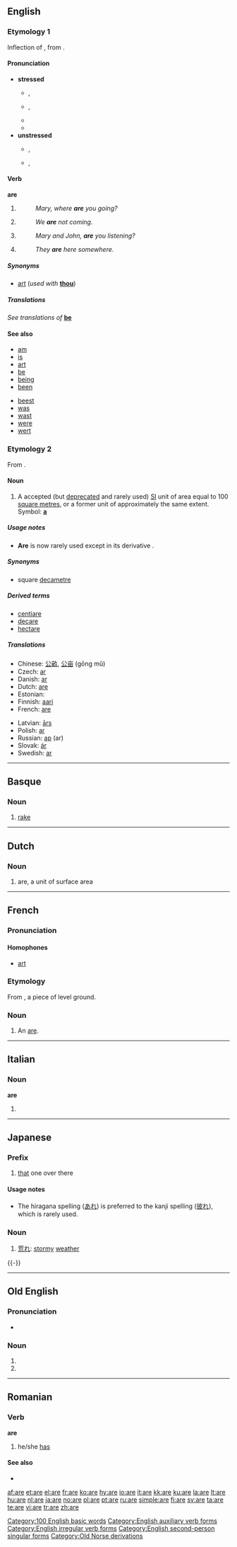 {{see|Åre|-are|-aré}}
{{wikipedia|ARE}}
==English==

{{rank|they|my|were|36|are|their|one|so}}

===Etymology 1===
Inflection of {{OE.}} {{term|am|lang=ang}}, from {{proto|Indo-European|h₁es-|to be, exist}}.

====Pronunciation====
* '''stressed'''
** {{a|UK}} {{IPA|/ɑː(ɹ)/}}, {{SAMPA|/A:(\r)/}}
** {{a|US}} {{IPA|/ɑɹ/}}, {{SAMPA|/Ar\/}}
** {{audio|en-us-are.ogg|Audio (US)}}
** {{rhymes|ɑː(r)}}
* '''unstressed'''
** {{a|UK}} {{IPA|/ə(ɹ)/}}, {{SAMPA|/@(r\)/}}
** {{a|US}} {{IPA|/ɚ/}}, {{SAMPA|/@`/}}
<!--This should probably have a stressed and unstressed pronunciation, but I'm not sure how to handle the audio.  Please contact Dvortygirl for an unstressed sound sample if you are writing pronunciations.-->

====Verb====
'''are'''

# {{form of|second-person singular simple present tense|be}}
#: ''Mary, where '''are''' you going?''
# {{form of|first-person plural simple present tense|be}}
#: ''We '''are''' not coming.''
# {{form of|second-person plural simple present tense|be}}
#: ''Mary and John, '''are''' you listening?''
# {{form of|third-person plural simple present tense|be}}
#: ''They '''are''' here somewhere.''

=====Synonyms=====
* {{sense|second-person singular}} {{qualifier|archaic}} [[art]] (''used with'' '''[[thou]]''')

=====Translations=====
''See translations of'' '''[[be#Translations|be]]'''
<!-- This is a verb form and so translations should not be given; in any case, these do not, in some or all cases, translate the uses of "are" in the example sentences given
{{trans-top|Second-person singular}}
* [[Catalan]]: [[ets]], [[estàs]]
* Chinese: [[是]] (shì)
* Czech: [[jsi]]
* Danish: [[er#Danish|er]]
* Dutch: [[bent]]
* Esperanto: [[estas]]
* Finnish: [[olet]]
* French: [[es#French|es]]
* German: [[bist]]
* Greek: [[είστε]] (íste)
* Hindi: [[हैं]] (haĩ) ''(polite)'', [[हो]] (ho) ''(mid formality)'', [[है]] (he) ''(inf., imp.)''
* Hungarian: [[vagy]]
* [[Interlingua]]: [[es]] ''(all persons and numbers)''
{{trans-mid}}
* Irish: [[tá]]
* Latin: [[es#Latin|es]]
* Latvian: [[esi]]
* Norwegian: [[er#Norwegian|er]]
* [[Novial]]: [[es]]
* Polish: [[jesteś]]
* Portuguese: [[é]], [[és]], [[está]], [[estás]]
* Romanian: [[eşti]]
* Russian: ''(not used)''
* Slovak: [[si#Slovak|si]]
* Slovene: [[si]]
* Spanish: (''informal'') [[eres]], (''formal'') [[es#Spanish|es]]; (''informal'') [[estás]], (''formal'') [[está]]
* Swedish: [[är]]
{{trans-bottom}}

{{trans-top|First-person plural}}
* [[Catalan]]: [[som]], [[estem]]
* Chinese: [[是]] (shì)
* Czech: [[jsme]]
* Danish: [[er#Danish|er]]
* Dutch: [[zijn]]
* Esperanto: [[estas]]
* Finnish: [[olemme]]
* French: [[sommes]]
* German: [[sind]]
* Greek: [[είμαστε]] (ímaste)
* Hindi: [[हैं]] (haĩ) Ref any Hindi grammar :)
* Hungarian: [[vagyunk]]
* [[Interlingua]]: [[es]] ''(all persons and numbers)''
* Irish: [[tá]], [[táimid]]
{{trans-mid}}
* Italian: [[siamo]], [[stiamo]]
* Latin: [[sumus]]
* Latvian: [[esam]]
* Norwegian: [[er#Norwegian|er]]
* [[Novial]]: [[es]]
* Polish: [[jesteśmy]]
* Portuguese: [[somos]], [[estamos]]
* Romanian: [[suntem]]
* Russian: ''(not used)''
* Slovak: [[sme#Slovak|sme]]
* Slovene: [[sva]] (dual), [[smo]] (plural)
* Spanish: [[somos]]; [[estamos]]
* Swedish: [[är]]
* Yiddish: [[זײַנען]]
{{trans-bottom}}

{{trans-top|Second-person plural}}
* [[Catalan]]: [[esteu]] [[sou]]
* Chinese: [[是]] (shì)
* Czech: [[jste]]
* Danish: [[er#Danish|er]]
* Dutch: [[zijn]]
* Esperanto: [[estas]]
* Finnish: [[olette]]
* French: [[êtes]]
* German: [[seid]]
* Greek: [[είσαστε]] (ísaste)
* Hindi: [[हैं]] (haĩ) ''(polite)'', [[हो]] (ho) ''(mid formality)''
* Hungarian: [[vagytok]]
* [[Interlingua]]: [[es]] ''(all persons and numbers)''
{{trans-mid}}
* Italian: [[siete]], [[state#Italian|state]]
* Latin: [[estis]]
* Norwegian: [[er#Norwegian|er]]
* [[Novial]]: [[es]]
* Polish: [[jesteście]]
* Portuguese: [[são]], [[sois]], [[estão]], [[estais]]
* Romanian: [[sunteţi]]
* Russian: ''(not used)''
* Slovak: [[ste#Slovak|ste]]
* Slovene: [[sta]] (dual), [[ste]] (plural)
* Spanish: (''informal'') [[sois]], (''formal'') [[son]]; (''informal'') [[estáis]], (''formal'') [[están]]
* Swedish: [[är]]
{{trans-bottom}}

{{trans-top|Third-person plural}}
* [[Catalan]]: [[són]], [[estan]]
* Chinese: [[是]] (shì)
* Czech: [[jsou]]
* Danish: [[er#Danish|er]]
* Dutch: [[zijn]]
* Esperanto: [[estas]]
* Finnish: [[ovat]]
* French: [[sont]]
* German: [[sind]]
* Greek: [[είναι]] (íne)
* Hindi: [[हैं]] (haĩ)
* Hungarian: [[vannak]] (usually omitted)
* [[Interlingua]]: [[es]] ''(all persons and numbers)''
* Irish: [[tá]]
{{trans-mid}}
* Italian: [[sono]], [[stanno]]
* Latin: [[sunt]]
* Latvian: [[ir]]
* Norwegian: [[er#Norwegian|er]]
* [[Novial]]: [[es]]
* Polish: [[są]]
* Portuguese: [[são]], [[estão]]
* Romanian: [[sunt]]
* Russian: [[суть]] ''(archaic)''
* Slovak: [[sú#Slovak|sú]]
* Slovene: [[sta]] (dual), [[so]] (plural)
* Spanish: [[son#Spanish|son]]; [[están]]
* Swedish: [[är]]
* Yiddish: [[זײַנען]]
{{trans-bottom}}

{{checktrans}}
* {{ttbc|Persian}}: {{fa-Arab|[[اند|اَند]]}} (ænd), {{fa-Arab|[[هستند|هَستَند]]}} (hæstænd)
* {{ttbc|Urdu}}: {{ur-Arab|[[ہیں]]}} (haĩ)
-->

====See also====
{{top2}}
* [[am]]
* [[is]]
* [[art]]
* [[be]]
* [[being]]
* [[been]]
{{mid2}}
* [[beest]]
* [[was]]
* [[wast]]
* [[were]]
* [[wert]]
{{bottom}}

===Etymology 2===
From {{F.}} {{term|are|lang=fr}}.

====Noun====
{{wikipedia}}
{{en-noun}}

# {{rare}} A accepted (but [[deprecate]]d and rarely used) [[SI]] unit of area equal to 100 [[square metre]]s, or a former unit of approximately the same extent. Symbol: '''[[a]]'''

=====Usage notes=====
* '''Are''' is now rarely used except in its derivative {{term|hectare}}.

=====Synonyms=====
* {{selse|SI unit}} {{qualifier|rare}} square [[decametre]]

=====Derived terms=====
* [[centiare]]
* [[decare]]
* [[hectare]]

=====Translations=====
{{trans-top|unit of area}}
* Chinese: [[公畝]], [[公亩]] (gōng mǔ)
* Czech: [[ar#Czech|ar]] {{m}}
* Danish: [[ar#Danish|ar]]
* Dutch: [[#Dutch|are]] {{m}}
* Estonian: {{t|et|aar}}
* Finnish: [[aari]]
* French: [[#French|are]]
{{trans-mid}}
* Latvian: [[ārs]] {{m}}
* Polish: [[ar#Polish|ar]] {{m}}
* Russian: [[ар]] (ar) {{m}}
* Slovak: [[ár#Slovak|ár]] {{m}}
* Swedish: [[ar#Swedish|ar]] {{c}}
{{trans-bottom}}

[[Category:100 English basic words]]
[[Category:English auxiliary verb forms]]
[[Category:English irregular verb forms]]
[[Category:English second-person singular forms]]

----

==Basque==

===Noun===
{{infl|eu|noun}}

# [[rake]]

----

==Dutch==

===Noun===
{{infl|nl|noun}}

# are, a unit of surface area

----

==French==

===Pronunciation===

====Homophones====
* [[art]]

===Etymology===
From {{L.|fr}} {{term|area|lang=la}}, a piece of level ground.

===Noun===
{{fr-noun|m}}

<!--disputed: #[[acre]]-->

# An [[#Noun|are]].

----

==Italian==

===Noun===
'''are''' {{f}} {{p}}

# {{plural of|ara|lang=Italian}}

----

==Japanese==
{{Japanese demonstratives}}

===Prefix===
{{ja-pos|r|prefix|hira=あれ|kanji=彼れ}}

# [[that]] one over there

====Usage notes====
* The hiragana spelling ([[あれ]]) is preferred to the kanji spelling ([[彼れ]]), which is rarely used.

===Noun===
{{ja-noun|r|hira=あれ}}

# [[荒れ]]: [[stormy]] [[weather]]
{{-}}

----

==Old English==

===Pronunciation===
* {{IPA|lang=ang|/'a:re/}}

===Noun===
{{infl|ang|noun form|sc=Latinx|head=āre|form of|[[ar#Old English|ār]]}}

# {{form of|Accusative, genitive or dative singular|[[ar#Old English|ār]]}}
# {{form of|Nominative or accusative plural|[[ar#Old English|ār]]}}

[[Category:Old Norse derivations]]

----

==Romanian==

===Verb===
'''are'''

# {{ro-form-verb|3s|pres|avea}} he/she [[has]]

====See also====
* {{l|ro|a}}

[[af:are]]
[[et:are]]
[[el:are]]
[[fr:are]]
[[ko:are]]
[[hy:are]]
[[io:are]]
[[it:are]]
[[kk:are]]
[[ku:are]]
[[la:are]]
[[lt:are]]
[[hu:are]]
[[nl:are]]
[[ja:are]]
[[no:are]]
[[pl:are]]
[[pt:are]]
[[ru:are]]
[[simple:are]]
[[fi:are]]
[[sv:are]]
[[ta:are]]
[[te:are]]
[[vi:are]]
[[tr:are]]
[[zh:are]]